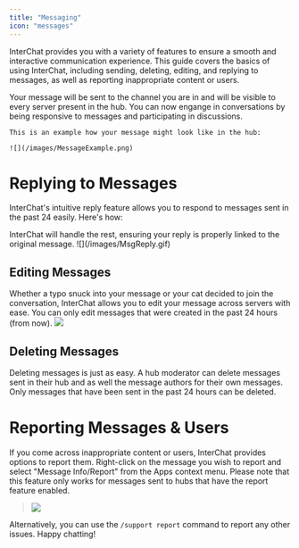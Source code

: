 ```yaml
---
title: "Messaging"
icon: "messages"
---
```


InterChat provides you with a variety of features to ensure a smooth and interactive communication experience. This guide covers the basics of using InterChat, including sending, deleting, editing, and replying to messages, as well as reporting inappropriate content or users.

<Steps>
  <Step title="Find the channel where you joined the hub.">
    
  </Step>
  <Step title="Type the message you want to communicate with others as you normally would.">
    
  </Step>
  <Step title="send the message in the channel you are in. Simple as that!">
  </Step>
  <Step title="Visibility to Everyone">
    Your message will be sent to the channel you are in and will be visible to
    every server present in the hub. You can now engange in conversations by
    being responsive to messages and participating in discussions.

    This is an example how your message might look like in the hub:

    ![](/images/MessageExample.png)

  </Step>
</Steps>

# Replying to Messages

InterChat's intuitive reply feature allows you to respond to messages sent in the past 24 easily. Here's how:

<Steps>
  <Step title="Locate the message you want to respond to in a network channel."></Step>
  <Step title='Click the "Reply" button located near the message.'></Step>
  <Step title="Compose your response and send it as you normally would.">
    InterChat will handle the rest, ensuring your reply is properly linked to
    the original message. ![](/images/MsgReply.gif)
  </Step>
</Steps>

## Editing Messages

Whether a typo snuck into your message or your cat decided to join the conversation, InterChat allows you to edit your message across servers with ease. You can only edit messages that were created in the past 24 hours (from now).
<Steps>
  <Step title="Hover over the message you wish to edit."></Step>
  <Step title="Click on the three dots that appear."></Step>
  <Step title='Select "Apps".'></Step>
  <Step title='Click "Edit Message".'></Step>
  <Step title='A pop-up will appear prompting you to enter your new message. Do so and click "Submit" to finalize the edit.'>
    ![](/images/MsgEdit.gif)
  </Step>
</Steps>

## Deleting Messages
Deleting messages is just as easy. A hub moderator can delete messages sent in their hub and as well the message authors for their own messages. Only messages that have been sent in the past 24 hours can be deleted.

<Steps>
  <Step title="Hover over the message you wish to delete."></Step>
  <Step title="Click on the three dots that appear."></Step>
  <Step title='Select "Apps".'></Step>
  <Step title='Click "Delete Message".'></Step>
</Steps>

# Reporting Messages & Users

If you come across inappropriate content or users, InterChat provides options to report them. Right-click on the message you wish to report and select "Message Info/Report" from the Apps context menu. Please note that this feature only works for messages sent to hubs that have the report feature enabled.

> ![](/images/ReportExampleGif.gif)

Alternatively, you can use the `/support report` command to report any other issues. Happy chatting!
